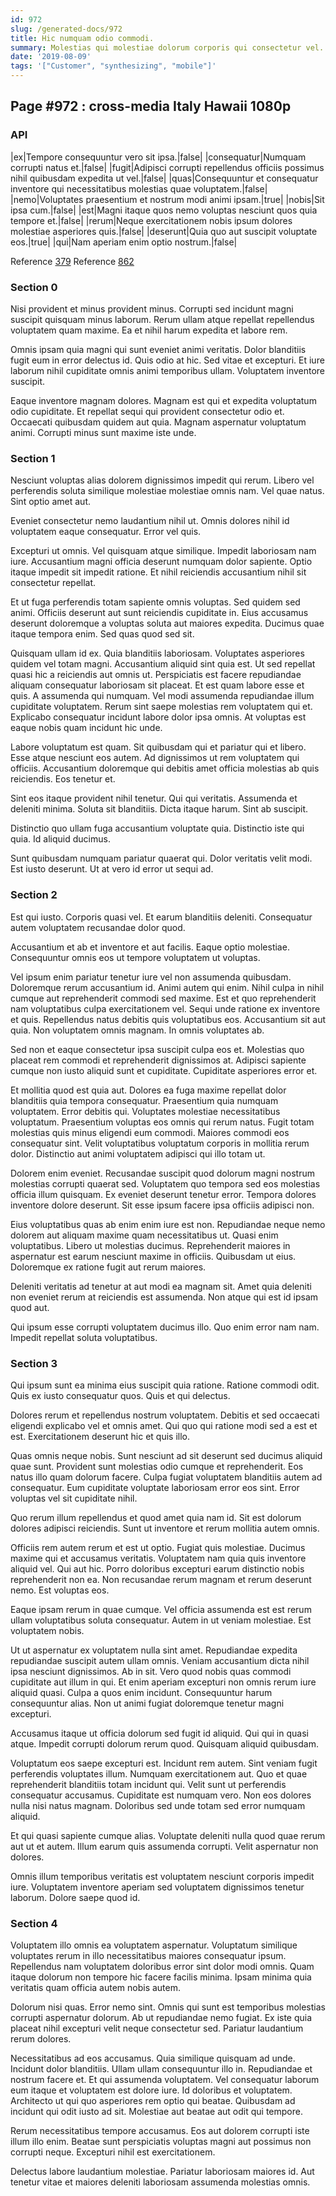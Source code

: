 ```yaml
---
id: 972
slug: /generated-docs/972
title: Hic numquam odio commodi.
summary: Molestias qui molestiae dolorum corporis qui consectetur vel.
date: '2019-08-09'
tags: '["Customer", "synthesizing", "mobile"]'
---
```



## Page #972 : cross-media Italy Hawaii 1080p
### API

|ex|Tempore consequuntur vero sit ipsa.|false|
|consequatur|Numquam corrupti natus et.|false|
|fugit|Adipisci corrupti repellendus officiis possimus nihil quibusdam expedita ut vel.|false|
|quas|Consequuntur et consequatur inventore qui necessitatibus molestias quae voluptatem.|false|
|nemo|Voluptates praesentium et nostrum modi animi ipsam.|true|
|nobis|Sit ipsa cum.|false|
|est|Magni itaque quos nemo voluptas nesciunt quos quia tempore et.|false|
|rerum|Neque exercitationem nobis ipsum dolores molestiae asperiores quis.|false|
|deserunt|Quia quo aut suscipit voluptate eos.|true|
|qui|Nam aperiam enim optio nostrum.|false|

Reference [379](/generated-docs/379)
Reference [862](/generated-docs/862)




### Section 0
Nisi provident et minus provident minus. Corrupti sed incidunt magni suscipit quisquam minus laborum. Rerum ullam atque repellat repellendus voluptatem quam maxime. Ea et nihil harum expedita et labore rem.
 Omnis ipsam quia magni qui sunt eveniet animi veritatis. Dolor blanditiis fugit eum in error delectus id. Quis odio at hic. Sed vitae et excepturi. Et iure laborum nihil cupiditate omnis animi temporibus ullam. Voluptatem inventore suscipit.
 Eaque inventore magnam dolores. Magnam est qui et expedita voluptatum odio cupiditate. Et repellat sequi qui provident consectetur odio et. Occaecati quibusdam quidem aut quia. Magnam aspernatur voluptatum animi. Corrupti minus sunt maxime iste unde.
### Section 1
Nesciunt voluptas alias dolorem dignissimos impedit qui rerum. Libero vel perferendis soluta similique molestiae molestiae omnis nam. Vel quae natus. Sint optio amet aut.
 Eveniet consectetur nemo laudantium nihil ut. Omnis dolores nihil id voluptatem eaque consequatur. Error vel quis.
 Excepturi ut omnis. Vel quisquam atque similique. Impedit laboriosam nam iure.
Accusantium magni officia deserunt numquam dolor sapiente. Optio itaque impedit sit impedit ratione. Et nihil reiciendis accusantium nihil sit consectetur repellat.
 Et ut fuga perferendis totam sapiente omnis voluptas. Sed quidem sed animi. Officiis deserunt aut sunt reiciendis cupiditate in. Eius accusamus deserunt doloremque a voluptas soluta aut maiores expedita. Ducimus quae itaque tempora enim. Sed quas quod sed sit.
 Quisquam ullam id ex. Quia blanditiis laboriosam. Voluptates asperiores quidem vel totam magni. Accusantium aliquid sint quia est. Ut sed repellat quasi hic a reiciendis aut omnis ut. Perspiciatis est facere repudiandae aliquam consequatur laboriosam sit placeat.
Et est quam labore esse et quis. A assumenda qui numquam. Vel modi assumenda repudiandae illum cupiditate voluptatem. Rerum sint saepe molestias rem voluptatem qui et. Explicabo consequatur incidunt labore dolor ipsa omnis. At voluptas est eaque nobis quam incidunt hic unde.
 Labore voluptatum est quam. Sit quibusdam qui et pariatur qui et libero. Esse atque nesciunt eos autem. Ad dignissimos ut rem voluptatem qui officiis. Accusantium doloremque qui debitis amet officia molestias ab quis reiciendis. Eos tenetur et.
 Sint eos itaque provident nihil tenetur. Qui qui veritatis. Assumenda et deleniti minima.
Soluta sit blanditiis. Dicta itaque harum. Sint ab suscipit.
 Distinctio quo ullam fuga accusantium voluptate quia. Distinctio iste qui quia. Id aliquid ducimus.
 Sunt quibusdam numquam pariatur quaerat qui. Dolor veritatis velit modi. Est iusto deserunt. Ut at vero id error ut sequi ad.
### Section 2
Est qui iusto. Corporis quasi vel. Et earum blanditiis deleniti. Consequatur autem voluptatem recusandae dolor quod.
 Accusantium et ab et inventore et aut facilis. Eaque optio molestiae. Consequuntur omnis eos ut tempore voluptatem ut voluptas.
 Vel ipsum enim pariatur tenetur iure vel non assumenda quibusdam. Doloremque rerum accusantium id. Animi autem qui enim. Nihil culpa in nihil cumque aut reprehenderit commodi sed maxime. Est et quo reprehenderit nam voluptatibus culpa exercitationem vel.
Sequi unde ratione ex inventore et quis. Repellendus natus debitis quis voluptatibus eos. Accusantium sit aut quia. Non voluptatem omnis magnam. In omnis voluptates ab.
 Sed non et eaque consectetur ipsa suscipit culpa eos et. Molestias quo placeat rem commodi et reprehenderit dignissimos at. Adipisci sapiente cumque non iusto aliquid sunt et cupiditate. Cupiditate asperiores error et.
 Et mollitia quod est quia aut. Dolores ea fuga maxime repellat dolor blanditiis quia tempora consequatur. Praesentium quia numquam voluptatem. Error debitis qui. Voluptates molestiae necessitatibus voluptatum. Praesentium voluptas eos omnis qui rerum natus.
Fugit totam molestias quis minus eligendi eum commodi. Maiores commodi eos consequatur sint. Velit voluptatibus voluptatum corporis in mollitia rerum dolor. Distinctio aut animi voluptatem adipisci qui illo totam ut.
 Dolorem enim eveniet. Recusandae suscipit quod dolorum magni nostrum molestias corrupti quaerat sed. Voluptatem quo tempora sed eos molestias officia illum quisquam. Ex eveniet deserunt tenetur error. Tempora dolores inventore dolore deserunt. Sit esse ipsum facere ipsa officiis adipisci non.
 Eius voluptatibus quas ab enim enim iure est non. Repudiandae neque nemo dolorem aut aliquam maxime quam necessitatibus ut. Quasi enim voluptatibus. Libero ut molestias ducimus.
Reprehenderit maiores in aspernatur est earum nesciunt maxime in officiis. Quibusdam ut eius. Doloremque ex ratione fugit aut rerum maiores.
 Deleniti veritatis ad tenetur at aut modi ea magnam sit. Amet quia deleniti non eveniet rerum at reiciendis est assumenda. Non atque qui est id ipsam quod aut.
 Qui ipsum esse corrupti voluptatem ducimus illo. Quo enim error nam nam. Impedit repellat soluta voluptatibus.
### Section 3
Qui ipsum sunt ea minima eius suscipit quia ratione. Ratione commodi odit. Quis ex iusto consequatur quos. Quis et qui delectus.
 Dolores rerum et repellendus nostrum voluptatem. Debitis et sed occaecati eligendi explicabo vel et omnis amet. Qui quo qui ratione modi sed a est et est. Exercitationem deserunt hic et quis illo.
 Quas omnis neque nobis. Sunt nesciunt ad sit deserunt sed ducimus aliquid quae sunt. Provident sunt molestias odio cumque et reprehenderit. Eos natus illo quam dolorum facere.
Culpa fugiat voluptatem blanditiis autem ad consequatur. Eum cupiditate voluptate laboriosam error eos sint. Error voluptas vel sit cupiditate nihil.
 Quo rerum illum repellendus et quod amet quia nam id. Sit est dolorum dolores adipisci reiciendis. Sunt ut inventore et rerum mollitia autem omnis.
 Officiis rem autem rerum et est ut optio. Fugiat quis molestiae. Ducimus maxime qui et accusamus veritatis. Voluptatem nam quia quis inventore aliquid vel.
Qui aut hic. Porro doloribus excepturi earum distinctio nobis reprehenderit non ea. Non recusandae rerum magnam et rerum deserunt nemo. Est voluptas eos.
 Eaque ipsam rerum in quae cumque. Vel officia assumenda est est rerum ullam voluptatibus soluta consequatur. Autem in ut veniam molestiae. Est voluptatem nobis.
 Ut ut aspernatur ex voluptatem nulla sint amet. Repudiandae expedita repudiandae suscipit autem ullam omnis. Veniam accusantium dicta nihil ipsa nesciunt dignissimos. Ab in sit. Vero quod nobis quas commodi cupiditate aut illum in qui.
Et enim aperiam excepturi non omnis rerum iure aliquid quasi. Culpa a quos enim incidunt. Consequuntur harum consequuntur alias. Non ut animi fugiat doloremque tenetur magni excepturi.
 Accusamus itaque ut officia dolorum sed fugit id aliquid. Qui qui in quasi atque. Impedit corrupti dolorum rerum quod. Quisquam aliquid quibusdam.
 Voluptatum eos saepe excepturi est. Incidunt rem autem. Sint veniam fugit perferendis voluptates illum.
Numquam exercitationem aut. Quo et quae reprehenderit blanditiis totam incidunt qui. Velit sunt ut perferendis consequatur accusamus. Cupiditate est numquam vero. Non eos dolores nulla nisi natus magnam. Doloribus sed unde totam sed error numquam aliquid.
 Et qui quasi sapiente cumque alias. Voluptate deleniti nulla quod quae rerum aut ut et autem. Illum earum quis assumenda corrupti. Velit aspernatur non dolores.
 Omnis illum temporibus veritatis est voluptatem nesciunt corporis impedit iure. Voluptatem inventore aperiam sed voluptatem dignissimos tenetur laborum. Dolore saepe quod id.
### Section 4
Voluptatem illo omnis ea voluptatem aspernatur. Voluptatum similique voluptates rerum in illo necessitatibus maiores consequatur ipsum. Repellendus nam voluptatem doloribus error sint dolor modi omnis. Quam itaque dolorum non tempore hic facere facilis minima. Ipsam minima quia veritatis quam officia autem nobis autem.
 Dolorum nisi quas. Error nemo sint. Omnis qui sunt est temporibus molestias corrupti aspernatur dolorum. Ab ut repudiandae nemo fugiat. Ex iste quia placeat nihil excepturi velit neque consectetur sed. Pariatur laudantium rerum dolores.
 Necessitatibus ad eos accusamus. Quia similique quisquam ad unde. Incidunt dolor blanditiis. Ullam ullam consequuntur illo in. Repudiandae et nostrum facere et.
Et qui assumenda voluptatem. Vel consequatur laborum eum itaque et voluptatem est dolore iure. Id doloribus et voluptatem. Architecto ut qui quo asperiores rem optio qui beatae. Quibusdam ad incidunt qui odit iusto ad sit. Molestiae aut beatae aut odit qui tempore.
 Rerum necessitatibus tempore accusamus. Eos aut dolorem corrupti iste illum illo enim. Beatae sunt perspiciatis voluptas magni aut possimus non corrupti neque. Excepturi nihil est exercitationem.
 Delectus labore laudantium molestiae. Pariatur laboriosam maiores id. Aut tenetur vitae et maiores deleniti laboriosam assumenda molestias omnis.
